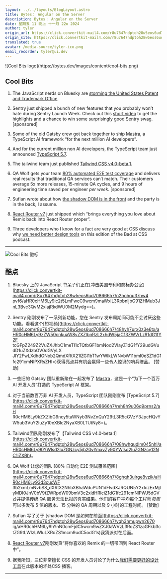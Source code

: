 ```yaml
---
layout: ../../layouts/BlogLayout.astro
title: Bytes： Angular on the Server
description: Bytes： Angular on the Server
date: 星期五 11 晚上 十一月 22o 2024
author: tyler
origin_url: https://click.convertkit-mail4.com/r8u7647ndptoh28w5eos6ud708666h7/z2hgh7u3lo9zxzup/aHR0cHM6Ly9ieXRlcy5kZXYvYXJjaGl2ZXMvMzQ0
origin_site: https://click.convertkit-mail4.com/r8u7647ndptoh28w5eos6ud708666h7/z2hgh7u3lo9zxzup/aHR0cHM6Ly9ieXRlcy5kZXYvYXJjaGl2ZXMvMzQ0
translated: true
avatar: /media-source/tyler-ico.png
email_recorder: tyler@ui.dev
---
```



<Reference client:only="react" title="Bytes： Angular on the Server" url="https://click.convertkit-mail4.com/r8u7647ndptoh28w5eos6ud708666h7/z2hgh7u3lo9zxzup/aHR0cHM6Ly9ieXRlcy5kZXYvYXJjaGl2ZXMvMzQ0" />

<Detail client:only="react">
	![Cool Bits logo](https://bytes.dev/images/content/cool-bits.png)

## Cool Bits

1.  The JavaScript nerds on Bluesky are [storming the United States Patent and Trademark Office](https://click.convertkit-mail4.com/r8u7647ndptoh28w5eos6ud708666h7/n2hohqu37nw4pvf6/aHR0cHM6Ly9ic2t5LmFwcC9wcm9maWxlL3RpbnljbG91ZHMub3JnL3Bvc3QvM2xiajRkdWU0M2Mydg==).
    
2.  Sentry just shipped a bunch of new features that you probably won’t hate during Sentry Launch Week. Check out this [short video](https://click.convertkit-mail4.com/r8u7647ndptoh28w5eos6ud708666h7/48hvh7urx0z3e6tx/aHR0cHM6Ly9zZW50cnkuaW8vZXZlbnRzL2xhdW5jaC13ZWVrLz91dG1fY2FtcGFpZ249Z2VuZXJhbC1meTI1cTQtbGF1bmNod2VlayZ1dG1fY29udGVudD1uZXdzbGV0dGVyLXJlY2FwLXdhdGNob2QmdXRtX21lZGl1bT1wYWlkLWNvbW11bml0eSZ1dG1fc291cmNlPXRsZHI=) to get the highlights and a chance to win some surprisingly good Sentry swag. \[sponsored\]
    
3.  Some of the old Gatsby crew got back together to ship [Mastra](https://click.convertkit-mail4.com/r8u7647ndptoh28w5eos6ud708666h7/wnh2h6uw0r9dpgh7/aHR0cHM6Ly9tYXN0cmEuYWkv), a TypeScript AI framework “for the next million AI developers”.
    
4.  And for the current million non AI developers, the TypeScript team just announced [TypeScript 5.7](https://click.convertkit-mail4.com/r8u7647ndptoh28w5eos6ud708666h7/reh8h9u06q9prns2/aHR0cHM6Ly9kZXZibG9ncy5taWNyb3NvZnQuY29tL3R5cGVzY3JpcHQvYW5ub3VuY2luZy10eXBlc2NyaXB0LTUtNy8=).
    
5.  The tailwind team just published [Tailwind CSS v4.0-beta.1](https://click.convertkit-mail4.com/r8u7647ndptoh28w5eos6ud708666h7/08hwhgudlm045nhl/aHR0cHM6Ly90YWlsd2luZGNzcy5jb20vYmxvZy90YWlsd2luZGNzcy12NC1iZXRh).
    
6.  QA Wolf gets your team [80% automated E2E test coverage](https://click.convertkit-mail4.com/r8u7647ndptoh28w5eos6ud708666h7/8ghqh3ulrge8vzik/aHR0cHM6Ly93d3cucWF3b2xmLmNvbS8_dXRtX2NhbXBhaWduPUN1dFlvdXJRQUN5Y2xlczExMjIyMDI0JnV0bV9tZWRpdW09bmV3c2xldHRlciZ1dG1fc291cmNlPWJ5dGVz) and delivers real results that traditional QA services can’t match. Their customers average 5x more releases, 15-minute QA cycles, and 9 hours of engineering time saved per engineer _per week_. \[sponsored\]
    
7.  Sufian wrote about how [the shadow DOM is in the front](https://click.convertkit-mail4.com/r8u7647ndptoh28w5eos6ud708666h7/vqh3hmupwn2670ig/aHR0cHM6Ly9hYnN0cmFjdC5wcm9wZXJ0aWVzL3RoZS1zaGFkb3ctZG9tLWlzLWluLXRoZS1mcm9udC5odG1s) and the party is in the back, I assume.
    
8.  [React Router v7](https://click.convertkit-mail4.com/r8u7647ndptoh28w5eos6ud708666h7/m2h7h6u84okxppbm/aHR0cHM6Ly9yZW1peC5ydW4vYmxvZy9yZWFjdC1yb3V0ZXItdjc=) just shipped which “brings everything you love about Remix back into React Router proper”.
    
9.  Three developers who I know for a fact are very good at CSS discuss why [we need better design tools](https://click.convertkit-mail4.com/r8u7647ndptoh28w5eos6ud708666h7/dphehmu0pqzxg9fm/aHR0cHM6Ly93d3cueW91dHViZS5jb20vd2F0Y2g_dj16U0s3NnIxekVGYw==) on this edition of the Bad at CSS podcast.
    

* * *


</Detail>

![Cool Bits 徽标](https://bytes.dev/images/content/cool-bits.png)

## 酷点

1. Bluesky 上的 JavaScript 书呆子们正在\[冲击美国专利和商标办公室]\(https://click.convertkit-mail4.com/r8u7647ndptoh28w5eos6ud708666h7/n2hohqu37nw4 pvf6/aHR0cHM6Ly9ic2t5LmFwcC9wcm9maWxlL3RpbnljbG91ZHMub3JnL3Bvc3QvM2xiajRkdWU0M2Mydg==)。

2. Sentry 刚刚发布了一系列新功能，您在 Sentry 发布周期间可能不会讨厌这些功能。看看这个\[短视频]\(https://click.convertkit-mail4.com/r8u7647ndptoh28w5eos6ud708666h7/48hvh7urx0z3e6tx/aHR0cHM6Ly9zZW50cnkuaW8vZXZlbnRzL2xhdW5jaC13ZWVrLz91dG1fY2F tcGFpZ249Z2VuZXJhbC1meTI1cTQtbGF1bmNod2VlayZ1dG1fY29udGVudD1uZXdzbGV0dGVyLX JlY2FwLXdhdGNob2QmdXRtX21lZGl1bT1wYWlkLWNvbW11bml0eSZ1dG1fc291cmNlPXRsZHI=)获得亮点并有机会赢得一些令人惊讶的哨兵赠品。 \[赞助]

3. 一些旧的 Gatsby 团队重新聚在一起发布了 [Mastra](https://click.convertkit-mail4.com/r8u7647ndptoh28w5eos6ud708666h7/wnh2h6uw0r9dpgh7/aHR0cHM6Ly9tYXN0cmEuYWkv)，这是一个“为下一个百万 AI 开发人员”打造的 TypeScript AI 框架。

4. 对于当前数百万非 AI 开发人员，TypeScript 团队刚刚宣布 \[TypeScript 5.7]\(https://click.convertkit-mail4.com/r8u7647ndptoh28w5eos6ud708666h7/reh8h9u06q9prns2/aH R0cHM6Ly9kZXZibG9ncy5taWNyb3NvZnQuY29tL3R5cGVzY3JpcHQvYW5ub3VuY2luZy10eXBlc2NyaXB0LTUtNy8=)。

5. Tailwind团队刚刚发布了【Tailwind CSS v4.0-beta.1]\(https://click.convertkit-mail4.com/r8u7647ndptoh28w5eos6ud708666h7/08hwhgudlm045nhl/aHR0cHM6Ly90YWlsd2luZGNzcy5jb20vYmxvZy90YWlsd2luZGNzcy12NC1iZXRh)。

6. QA Wolf 让您的团队 \[80% 自动化 E2E 测试覆盖范围]\(https://click.convertkit-mail4.com/r8u7647ndptoh28w5eos6ud708666h7/8ghqh3ulrge8vzik/aHR0cHM6Ly93d3cucWF 3b2xmLmNvbS8\_dXRtX2NhbXBhaWduPUN1dFlvdXJRQUN5Y2xlczExMjIyMDI0JnV0bV9tZWRpdW09bmV3c2xldHRlciZ1dG1fc291cmNlPWJ5dGVz)并提供传统 QA 服务无法比拟的真实结果。他们的客户平均每个工程师*每周*可以多发布 5 倍的版本、15 分钟的 QA 周期以及 9 小时的工程时间。 \[赞助]

7. Sufian 写了关于 \[shadow DOM 是如何在前面]\(https://click.convertkit-mail4.com/r8u7647ndptoh28w5eos6ud708666h7/vqh3hmupwn2670 ig/aHR0chHM6Ly9hYnN0cmFjdC5wcm9wZXJ0aWVzL3RoZS1zaGFkb3ctZG9tLWlzLWluLXRoZS1mcm9udC5odG1s)我猜派对在后面。

8. [React Router v7](https://click.convertkit-mail4.com/r8u7647ndptoh28w5eos6ud708666h7/m2h7h6u84okxppbm/aHR0cHM6Ly9yZW1peC5ydW4vYmxvZy9yZWFjdC1yb3V0ZXItdjc=)刚刚发货“将你喜欢的 Remix 的一切带回到 React Router 中”。

9. 据我所知，三位非常擅长 CSS 的开发人员讨论了为什么[我们需要更好的设计工具](https://click.convertkit-mail4.com/r8u7647ndptoh28w5eos6ud708666h7/dphehmu0pqzxg9fm/aHR0cHM6Ly93d3cueW91dHViZS5jb20vd2F0Y2g_dj16U0s3NnIxekVGYw==)在此版本的坏处CSS 播客。

***


